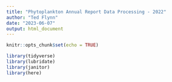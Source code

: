 ```yaml
---
title: "Phytoplankton Annual Report Data Processing - 2022"
author: "Ted Flynn"
date: "2023-06-07"
output: html_document
---
```


```r
knitr::opts_chunk$set(echo = TRUE)

library(tidyverse)
library(lubridate)
library(janitor)
library(here)
```


